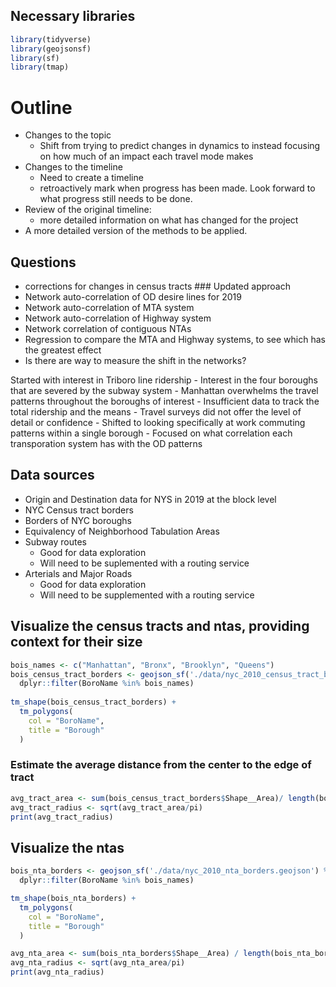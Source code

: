 ## Necessary libraries
```r
library(tidyverse)
library(geojsonsf)
library(sf)
library(tmap)
```
# Outline
- Changes to the topic
  - Shift from trying to predict changes in dynamics to instead focusing on how much of an impact each travel mode makes
- Changes to the timeline
  - Need to create a timeline
  - retroactively mark when progress has been made. Look forward to what progress still needs to be done.
- Review of the original timeline: 
  - more detailed information on what has changed for the project
- A more detailed version of the methods to be applied.

## Questions
- corrections for changes in census tracts
### Updated approach
- Network auto-correlation of OD desire lines for 2019
- Network auto-correlation of MTA system
- Network auto-correlation of Highway system
- Network correlation of contiguous NTAs
- Regression to compare the MTA and Highway systems, to see which has the greatest effect
- Is there are way to measure the shift in the networks?

Started with interest in Triboro line ridership
- Interest in the four boroughs that are severed by the subway system
- Manhattan overwhelms the travel patterns throughout the boroughs of interest
- Insufficient data to track the total ridership and the means 
  - Travel surveys did not offer the level of detail or confidence
- Shifted to looking specifically at work commuting patterns within a single borough
- Focused on what correlation each transporation system has with the OD patterns

## Data sources
- Origin and Destination data for NYS in 2019 at the block level
- NYC Census tract borders
- Borders of NYC boroughs
- Equivalency of Neighborhood Tabulation Areas
- Subway routes
  - Good for data exploration
  - Will need to be suplemented with a routing service
- Arterials and Major Roads
  - Good for data exploration
  - Will need to be supplemented with a routing service

## Visualize the census tracts and ntas, providing context for their size
```r
bois_names <- c("Manhattan", "Bronx", "Brooklyn", "Queens")
bois_census_tract_borders <- geojson_sf('./data/nyc_2010_census_tract_borders.geojson') %>%
  dplyr::filter(BoroName %in% bois_names)
  
tm_shape(bois_census_tract_borders) + 
  tm_polygons(
    col = "BoroName",
    title = "Borough"
  )
```

### Estimate the average distance from the center to the edge of tract
```r
avg_tract_area <- sum(bois_census_tract_borders$Shape__Area)/ length(bois_census_tract_borders$Shape__Area)
avg_tract_radius <- sqrt(avg_tract_area/pi)
print(avg_tract_radius)
```

## Visualize the ntas
```r
bois_nta_borders <- geojson_sf('./data/nyc_2010_nta_borders.geojson') %>%
  dplyr::filter(BoroName %in% bois_names)

tm_shape(bois_nta_borders) +
  tm_polygons(
    col = "BoroName",
    title = "Borough"
  )
```
```r
avg_nta_area <- sum(bois_nta_borders$Shape__Area) / length(bois_nta_borders$Shape__Area)
avg_nta_radius <- sqrt(avg_nta_area/pi)
print(avg_nta_radius)
```

